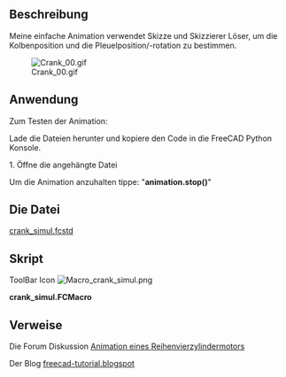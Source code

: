 <languages/>
{{Macro/de
|Name=Crank Simul
|Name/de=Kurbel Simulation
|Icon=Macro_crank_simul.png
|Description=Meine einfache Animation verwendet Skizze und Skizzierer Löser, um die Kolbenposition und die Pleuelposition/-rotation zu bestimmen.
|Author=kwahoo
|Version=1.0
|Date=2014-06-13
|FCVersion=Alle
|Download= [https://wiki.freecad.org/images/0/04/Macro_crank_simul.png Werkzeugleiste Symbol]<br />Die Datei [https://forum.freecad.org/download/file.php?id=5954 crank_simul.fcstd]
}}

==Beschreibung==
Meine einfache Animation verwendet Skizze und Skizzierer Löser, um die Kolbenposition und die Pleuelposition/-rotation zu bestimmen.

[[File:Crank 00.gif]]

==Anwendung==
Zum Testen der Animation:

Lade die Dateien herunter und kopiere den Code in die FreeCAD
Python Konsole.

1. Öffne die angehängte Datei

Um die Animation anzuhalten tippe: 
"'''animation.stop()'''"

<span id="The_File"></span>
==Die Datei==
[https://forum.freecad.org/download/file.php?id=5954 crank_simul.fcstd]
<span id="Script"></span>
==Skript==
ToolBar Icon [[Image:Macro_crank_simul.png]]

'''crank_simul.FCMacro'''

{{MacroCode|code=
import FreeCAD as App, FreeCADGui as Gui, Part, time, sys, math, Draft, DraftGeomUtils
from PySide import QtGui,QtCore

class Animation(object):
    def __init__(self):
        App.Console.PrintMessage('init')

        App.ActiveDocument.recompute()

        self.timer = QtCore.QTimer()
        QtCore.QObject.connect(self.timer, QtCore.SIGNAL("timeout()"), self.my_update)
        self.timer.start(50)

        self.an = 0.1

    def my_update(self):
        string = '{0}'.format(self.an)
        self.an = self.an + 0.01 if self.an < (2 * math.pi) else 0.0

        angle = math.degrees(self.an)
        App.ActiveDocument.Sketch.setDatum(5,App.Units.Quantity(str(angle)+' deg'))
        App.ActiveDocument.recompute()
        p1 = App.ActiveDocument.Sketch.Shape.Vertexes[0].Point
        p2 = App.ActiveDocument.Sketch.Shape.Vertexes[1].Point
        conrodangle = math.degrees(Draft.DraftVecUtils.angle(App.Vector(1,0,0),(p1-p2))) - 90
        App.ActiveDocument.getObject("Cylinder").Placement = App.Placement(p1,App.Rotation(App.Vector(1,0,0),-90))
        App.ActiveDocument.getObject("Sketch001").Placement = App.Placement(p1,App.Rotation(App.Vector(0,0,1),conrodangle))

    def stop(self):
        self.timer.stop()
         

animation = Animation()

}}

==Verweise==
Die Forum Diskussion [https://forum.freecad.org/viewtopic.php?f=24&t=6815&hilit=animation#p55092 Animation eines Reihenvierzylindermotors]

Der Blog [http://freecad-tutorial.blogspot.be/ freecad-tutorial.blogspot]

{{clear}}